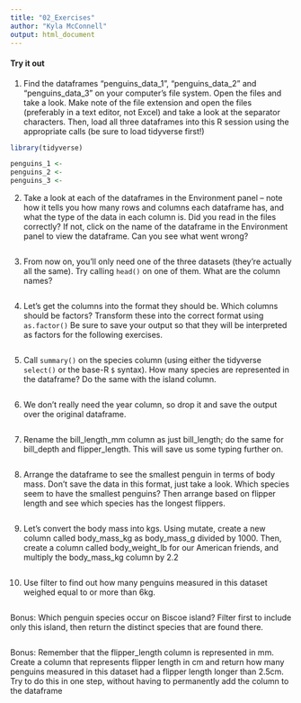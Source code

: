 ```yaml
---
title: "02_Exercises"
author: "Kyla McConnell"
output: html_document
---
```


#### Try it out

1. Find the dataframes "penguins_data_1", "penguins_data_2" and "penguins_data_3" on your computer's file system. Open the files and take a look. Make note of the file extension and open the files (preferably in a text editor, not Excel) and take a look at the separator characters. Then, load all three dataframes into this R session using the appropriate calls (be sure to load tidyverse first!)

```r
library(tidyverse)

penguins_1 <-
penguins_2 <-
penguins_3 <-
```

2. Take a look at each of the dataframes in the Environment panel -- note how it tells you how many rows and columns each dataframe has, and what the type of the data in each column is. Did you read in the files correctly? If not, click on the name of the dataframe in the Environment panel to view the dataframe. Can you see what went wrong?

```r

```


3. From now on, you'll only need one of the three datasets (they're actually all the same). Try calling `head()` on one of them. What are the column names? 

```r

```


4. Let's get the columns into the format they should be. Which columns should be factors? Transform these into the correct format using `as.factor()` Be sure to save your output so that they will be interpreted as factors for the following exercises.

```r

```


5. Call `summary()` on the species column (using either the tidyverse `select()` or the base-R `$` syntax). How many species are represented in the dataframe? Do the same with the island column.

```r

```


6. We don't really need the year column, so drop it and save the output over the original dataframe. 

```r

```


7. Rename the bill_length_mm column as just bill_length; do the same for bill_depth and flipper_length. This will save us some typing further on. 

```r

```


8. Arrange the dataframe to see the smallest penguin in terms of body mass. Don't save the data in this format, just take a look. Which species seem to have the smallest penguins? Then arrange based on flipper length and see which species has the longest flippers.

```r

```


9. Let's convert the body mass into kgs. Using mutate, create a new column called body_mass_kg as body_mass_g divided by 1000. Then, create a column called body_weight_lb for our American friends, and multiply the body_mass_kg column by 2.2

```r

```


10. Use filter to find out how many penguins measured in this dataset weighed equal to or more than 6kg. 
```r

```


Bonus: 
Which penguin species occur on Biscoe island? Filter first to include only this island, then return the distinct species that are found there. 
```r

```

Bonus:
Remember that the flipper_length column is represented in mm. Create a column that represents flipper length in cm and return how many penguins measured in this dataset had a flipper length longer than 2.5cm. Try to do this in one step, without having to permanently add the column to the dataframe

```r

```

